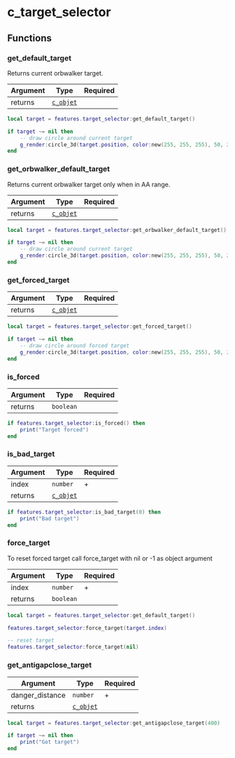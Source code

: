 
# c_target_selector

## Functions

### get_default_target

Returns current orbwalker target.

| Argument | Type                           | Required |
| -------- | ------------------------------ | -------- |
| returns  | [`c_objet`](/classes/c_object) |          |

```lua /get_default_target/
local target = features.target_selector:get_default_target()

if target ~= nil then
    -- draw circle around current target
    g_render:circle_3d(target.position, color:new(255, 255, 255), 50, 2, 25, 2)
end
```

### get_orbwalker_default_target

Returns current orbwalker target only when in AA range.

| Argument | Type                           | Required |
| -------- | ------------------------------ | -------- |
| returns  | [`c_objet`](/classes/c_object) |          |

```lua /get_orbwalker_default_target/
local target = features.target_selector:get_orbwalker_default_target()

if target ~= nil then
    -- draw circle around current target
    g_render:circle_3d(target.position, color:new(255, 255, 255), 50, 2, 25, 2)
end
```

### get_forced_target

| Argument | Type                           | Required |
| -------- | ------------------------------ | -------- |
| returns  | [`c_objet`](/classes/c_object) |          |

```lua /get_forced_target/
local target = features.target_selector:get_forced_target()

if target ~= nil then
    -- draw circle around forced target
    g_render:circle_3d(target.position, color:new(255, 255, 255), 50, 2, 25, 2)
end
```

### is_forced

| Argument | Type      | Required |
| -------- | --------- | -------- |
| returns  | `boolean` |          |

```lua /is_forced/
if features.target_selector:is_forced() then
    print("Target forced")
end
```

### is_bad_target

| Argument | Type                           | Required |
| -------- | ------------------------------ | -------- |
| index    | `number`                       | +        |
| returns  | [`c_objet`](/classes/c_object) |          |

```lua /is_bad_target/
if features.target_selector:is_bad_target(0) then
    print("Bad target")
end
```

### force_target

<Callout type="warning" emoji="⚠️">
  To reset forced target call force_target with nil or -1 as object argument
</Callout>

| Argument | Type      | Required |
| -------- | --------- | -------- |
| index    | `number`  | +        |
| returns  | `boolean` |          |

```lua /force_target/
local target = features.target_selector:get_default_target()

features.target_selector:force_target(target.index)

-- reset target
features.target_selector:force_target(nil)
```

### get_antigapclose_target

| Argument        | Type                           | Required |
| --------------- | ------------------------------ | -------- |
| danger_distance | `number`                       | +        |
| returns         | [`c_objet`](/classes/c_object) |          |

```lua /get_antigapclose_target/
local target = features.target_selector:get_antigapclose_target(400)

if target ~= nil then
    print("Got target")
end
```
